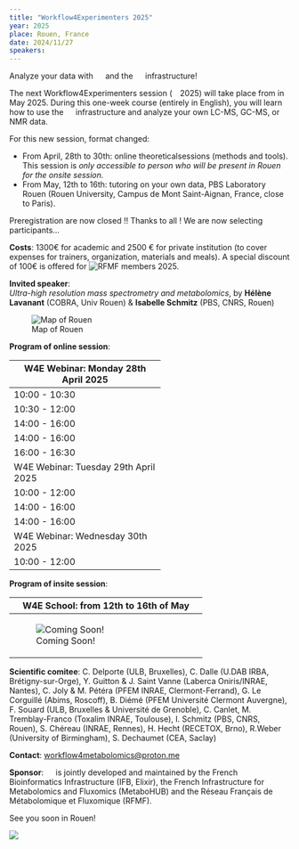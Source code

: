 ---
title: "Workflow4Experimenters 2025"
year: 2025
place: Rouen, France
date: 2024/11/27
speakers:
---

Analyze your data with ![](/images/galaxy_logo_25percent_transparent.png){height="1em"} and the ![](/images/W4M_icon.svg){height="1em"} infrastructure!

The next Workflow4Experimenters session (![](/images/W4E_icon.svg){height="1em"}2025) will take place from in May 2025. During this one-week course (entirely in English), you will learn how to use the ![](/images/W4M_icon.svg){height="1em"} infrastructure and analyze your own LC-MS, GC-MS, or NMR data.

For this new session, format changed:

-   From April, 28th to 30th: online theoreticalsessions (methods and tools). This session is *only accessible to person who will be present in Rouen for the onsite session.*
-   From May, 12th to 16th: tutoring on your own data, PBS Laboratory Rouen (Rouen University, Campus de Mont Saint-Aignan, France, close to Paris).

::: callout-important
Preregistration are now closed !! Thanks to all ! We are now selecting participants...
:::

**Costs**: 1300€ for academic and 2500 € for private institution (to cover expenses for trainers, organization, materials and meals). A special discount of 100€ is offered for ![RFMF](https://www.rfmf.fr/) members 2025.

**Invited speaker**:\
*Ultra-high resolution mass spectrometry and metabolomics*, by **Hélène Lavanant** (COBRA, Univ Rouen) & **Isabelle Schmitz** (PBS, CNRS, Rouen)

![Map of Rouen](/images/map_rouen_w4e2025.PNG)

**Program of online session**:

+--------------------------------------+
| W4E Webinar: Monday 28th April 2025  |
+======================================+
| 10:00 - 10:30                        |
+--------------------------------------+
| 10:30 - 12:00                        |
+--------------------------------------+
| 14:00 - 16:00                        |
+--------------------------------------+
| 14:00 - 16:00                        |
+--------------------------------------+
| 16:00 - 16:30                        |
+--------------------------------------+
| W4E Webinar: Tuesday 29th April 2025 |
+--------------------------------------+
| 10:00 - 12:00                        |
+--------------------------------------+
| 14:00 - 16:00                        |
+--------------------------------------+
| 14:00 - 16:00                        |
+--------------------------------------+
| W4E Webinar: Wednesday 30th 2025     |
+--------------------------------------+
| 10:00 - 12:00                        |
+--------------------------------------+

**Program of insite session**:

+-----------------------------------------------------------------+
| W4E School: from 12th to 16th of May                            |
+=================================================================+
| ![Coming Soon!](/images/planning_w4e25.png){alt="Coming Soon!"} |
+-----------------------------------------------------------------+

**Scientific comitee**: C. Delporte (ULB, Bruxelles), C. Dalle (U.DAB IRBA, Brétigny-sur-Orge), Y. Guitton & J. Saint Vanne (Laberca Oniris/INRAE, Nantes), C. Joly & M. Pétéra (PFEM INRAE, Clermont-Ferrand), G. Le Corguillé (Abims, Roscoff), B. Diémé (PFEM Université Clermont Auvergne), F. Souard (ULB, Bruxelles & Université de Grenoble), C. Canlet, M. Tremblay-Franco (Toxalim INRAE, Toulouse), I. Schmitz (PBS, CNRS, Rouen), S. Chéreau (INRAE, Rennes), H. Hecht (RECETOX, Brno), R.Weber (University of Birmingham), S. Dechaumet (CEA, Saclay)

**Contact**: [workflow4metabolomics\@proton.me](workflow4metabolomics@proton.me)

**Sponsor**: ![](/images/W4M_icon.svg){height="1em"} is jointly developed and maintained by the French Bioinformatics Infrastructure (IFB, Elixir), the French Infrastructure for Metabolomics and Fluxomics (MetaboHUB) and the Réseau Français de Métabolomique et Fluxomique (RFMF).

See you soon in Rouen!

![](/images/bandeau_w4e_rouen.PNG)